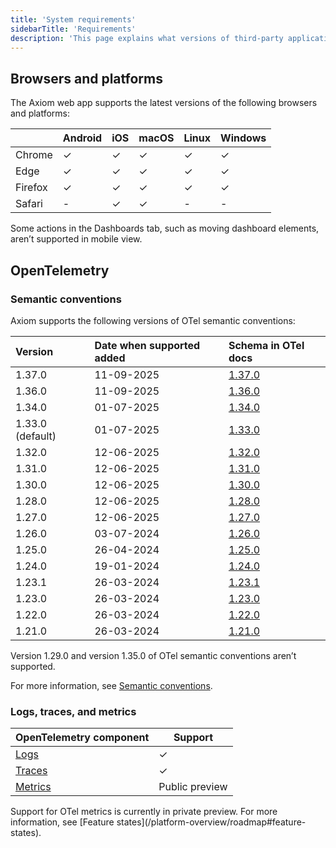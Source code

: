 ```yaml
---
title: 'System requirements'
sidebarTitle: 'Requirements'
description: 'This page explains what versions of third-party applications Axiom supports.'
---
```


## Browsers and platforms

The Axiom web app supports the latest versions of the following browsers and platforms:

|  | Android | iOS   | macOS | Linux | Windows    |
|:-------------------|:--------|:------|:------|:------|:-----------|
| Chrome             | ✓        | ✓      | ✓      | ✓      | ✓           |
| Edge               | ✓        | ✓      | ✓      | ✓      | ✓           |
| Firefox            | ✓        | ✓      | ✓      | ✓      | ✓           |
| Safari             | -         | ✓      | ✓      | -       | -             |

Some actions in the Dashboards tab, such as moving dashboard elements, aren’t supported in mobile view.

## OpenTelemetry

### Semantic conventions

Axiom supports the following versions of OTel semantic conventions:

| Version | Date when supported added | Schema in OTel docs |
| :--- | :--- | :--- |
| 1.37.0 | 11-09-2025 | [1.37.0](https://github.com/open-telemetry/semantic-conventions/blob/main/schemas/1.37.0) |
| 1.36.0 | 11-09-2025 | [1.36.0](https://github.com/open-telemetry/semantic-conventions/blob/main/schemas/1.36.0) |
| 1.34.0 | 01-07-2025 | [1.34.0](https://github.com/open-telemetry/semantic-conventions/blob/main/schemas/1.34.0) |
| 1.33.0 (default) | 01-07-2025 | [1.33.0](https://github.com/open-telemetry/semantic-conventions/blob/main/schemas/1.33.0) |
| 1.32.0 | 12-06-2025 | [1.32.0](https://github.com/open-telemetry/semantic-conventions/blob/main/schemas/1.32.0) |
| 1.31.0 | 12-06-2025 | [1.31.0](https://github.com/open-telemetry/semantic-conventions/blob/main/schemas/1.31.0) |
| 1.30.0 | 12-06-2025 | [1.30.0](https://github.com/open-telemetry/semantic-conventions/blob/main/schemas/1.30.0) |
| 1.28.0 | 12-06-2025 | [1.28.0](https://github.com/open-telemetry/semantic-conventions/blob/main/schemas/1.28.0) |
| 1.27.0 | 12-06-2025 | [1.27.0](https://github.com/open-telemetry/semantic-conventions/blob/main/schemas/1.27.0) |
| 1.26.0 | 03-07-2024 | [1.26.0](https://github.com/open-telemetry/semantic-conventions/blob/main/schemas/1.26.0) |
| 1.25.0 | 26-04-2024 | [1.25.0](https://github.com/open-telemetry/semantic-conventions/blob/main/schemas/1.25.0) |
| 1.24.0 | 19-01-2024 | [1.24.0](https://github.com/open-telemetry/semantic-conventions/blob/main/schemas/1.24.0) |
| 1.23.1 | 26-03-2024 | [1.23.1](https://github.com/open-telemetry/semantic-conventions/blob/main/schemas/1.23.1) |
| 1.23.0 | 26-03-2024 | [1.23.0](https://github.com/open-telemetry/semantic-conventions/blob/main/schemas/1.23.0) |
| 1.22.0 | 26-03-2024 | [1.22.0](https://github.com/open-telemetry/semantic-conventions/blob/main/schemas/1.22.0) |
| 1.21.0 | 26-03-2024 | [1.21.0](https://github.com/open-telemetry/semantic-conventions/blob/main/schemas/1.21.0) |

Version 1.29.0 and version 1.35.0 of OTel semantic conventions aren’t supported.

For more information, see [Semantic conventions](/reference/semantic-conventions).

### Logs, traces, and metrics

| OpenTelemetry component                                            | Support             |
| ------------------------------------------------------------------ | ------------------- |
| [Logs](https://opentelemetry.io/docs/concepts/signals/logs/)       | ✓                   |
| [Traces](https://opentelemetry.io/docs/concepts/signals/traces/)   | ✓                   |
| [Metrics](https://opentelemetry.io/docs/concepts/signals/metrics/) | Public preview      |

<Note>
Support for OTel metrics is currently in private preview. For more information, see [Feature states](/platform-overview/roadmap#feature-states).
</Note>
